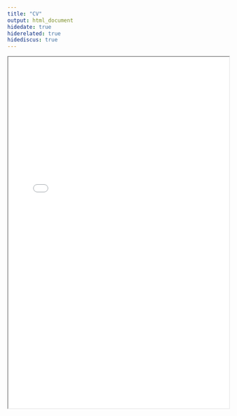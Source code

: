 ```yaml
---
title: "CV"
output: html_document
hidedate: true
hiderelated: true
hidediscus: true
---
```


<center>
<iframe src="/CV.pdf" width="100%" height="800" border="0"></iframe>
</center>